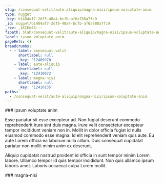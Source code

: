 ```yaml
---
slug: /consequat-velit/aute-aliquip/magna-nisi/ipsum-voluptate-anim
type: nugget
_key: b1484af7-2df5-48a4-bcfb-af6a788a7fc9
_id: nugget/b1484af7-2df5-48a4-bcfb-af6a788a7fc9
_rev: _iKCEm4S---
fspath: blah/consequat-velit/aute-aliquip/magna-nisi/ipsum-voluptate-anim.md
label: ipsum voluptate anim
pageRefs: {}
breadcrumbs:
  - - label: consequat-velit
      shortlabel: null
      _key: '12409970'
    - label: aute-aliquip
      shortlabel: null
      _key: '12410072'
    - label: magna-nisi
      shortlabel: null
      _key: '12410135'
paths:
  - /consequat-velit/aute-aliquip/magna-nisi/ipsum-voluptate-anim
---
```


<NuggetArea>
<Nugget slug="/consequat-velit/aute-aliquip/magna-nisi/ipsum-voluptate-anim" type="nugget" _key="b1484af7-2df5-48a4-bcfb-af6a788a7fc9" _id="nugget/b1484af7-2df5-48a4-bcfb-af6a788a7fc9" _rev="_iKCEm4S---" fspath="blah/consequat-velit/aute-aliquip/magna-nisi/ipsum-voluptate-anim.md" label="ipsum voluptate anim" paths="/consequat-velit/aute-aliquip/magna-nisi/ipsum-voluptate-anim">
<NuggetBody>
### ipsum voluptate anim

Esse pariatur sit esse excepteur ad. Non fugiat deserunt commodo reprehenderit irure sint duis magna. Irure velit consectetur excepteur tempor incididunt veniam non in. Mollit in dolor officia fugiat id nulla eiusmod commodo esse magna. Id elit reprehenderit veniam quis aute. Eu aute Lorem officia ea laborum nulla cillum. Duis consequat cupidatat pariatur non mollit minim anim ex deserunt.

Aliquip cupidatat nostrud proident id officia in sunt tempor minim Lorem labore. Ullamco tempor id quis tempor incididunt. Non quis ullamco ipsum laboris amet. Laboris occaecat culpa Lorem mollit.

</NuggetBody>
<Breadcrumbs>
<Crumbs>
<Crumb _key="12409970" label="consequat-velit" /><Crumb _key="12410072" label="aute-aliquip" /><Crumb _key="12410135" label="magna-nisi" />
</Crumbs>
</Breadcrumbs>
</Nugget>

<NuggetsInbound>
</NuggetsInbound>
<NuggetsOutbound>
</NuggetsOutbound>
</NuggetArea>
<PassagesInbound>
<Passage direction="inbound" type="passage" _key="12410135" _id="passage/12410135" _rev="_iKCEm4O--_" label="magna-nisi" passage="magna-nisi" fspath="blah/consequat-velit/aute-aliquip/magna-nisi" paths="/consequat-velit/aute-aliquip/magna-nisi" slug="/consequat-velit/aute-aliquip/magna-nisi">
<NuggetBody>
### magna-nisi

</NuggetBody>
<Breadcrumbs>
<Crumbs>
<Crumb _key="12409970" label="consequat-velit" /><Crumb _key="12410072" label="aute-aliquip" />
</Crumbs>
</Breadcrumbs>
</Passage>

</PassagesInbound>
<PassagesOutbound>
</PassagesOutbound>